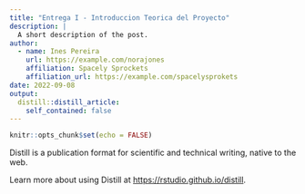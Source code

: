 ```yaml
---
title: "Entrega I - Introduccion Teorica del Proyecto"
description: |
  A short description of the post.
author:
  - name: Ines Pereira
    url: https://example.com/norajones
    affiliation: Spacely Sprockets
    affiliation_url: https://example.com/spacelysprokets
date: 2022-09-08
output:
  distill::distill_article:
    self_contained: false
---
```



```r
knitr::opts_chunk$set(echo = FALSE)
```

Distill is a publication format for scientific and technical writing, native to the web.

Learn more about using Distill at <https://rstudio.github.io/distill>.


